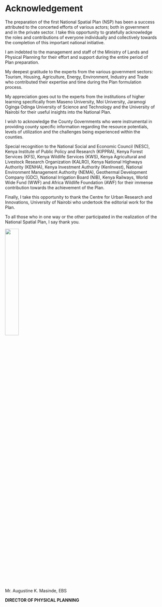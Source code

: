 # Acknowledgement {.unnumbered}

::: justified
The preparation of the first National Spatial Plan (NSP) has been a success attributed to the concerted efforts of various actors; both in government and in the private sector. I take this opportunity to gratefully acknowledge the roles and contributions of everyone individually and collectively towards the completion of this important national initiative.

I am indebted to the management and staff of the Ministry of Lands and Physical Planning for their effort and support during the entire period of Plan preparation.

My deepest gratitude to the experts from the various government sectors: Tourism, Housing, Agriculture, Energy, Environment, Industry and Trade who contributed their expertise and time during the Plan formulation process.

My appreciation goes out to the experts from the institutions of higher learning specifically from Maseno University, Moi University, Jaramogi Oginga Odinga University of Science and Technology and the University of Nairobi for their useful insights into the National Plan.

I wish to acknowledge the County Governments who were instrumental in providing county specific information regarding the resource potentials, levels of utilization and the challenges being experienced within the counties.

Special recognition to the National Social and Economic Council (NESC), Kenya Institute of Public Policy and Research (KIPPRA), Kenya Forest Services (KFS), Kenya Wildlife Services (KWS), Kenya Agricultural and Livestock Research Organization (KALRO), Kenya National Highways Authority (KENHA), Kenya Investment Authority (KenInvest), National Environment Management Authority (NEMA), Geothermal Development Company (GDC), National Irrigation Board (NIB), Kenya Railways, World Wide Fund (WWF) and Africa Wildlife Foundation (AWF) for their immense contribution towards the achievement of the Plan.

Finally, I take this opportunity to thank the Centre for Urban Research and Innovations, University of Nairobi who undertook the editorial work for the Plan.

To all those who in one way or the other participated in the realization of the National Spatial Plan, I say thank you.

![](masinde_sig.png){width="30%"}

Mr. Augustine K. Masinde, EBS

**DIRECTOR OF PHYSICAL PLANNING**
:::
